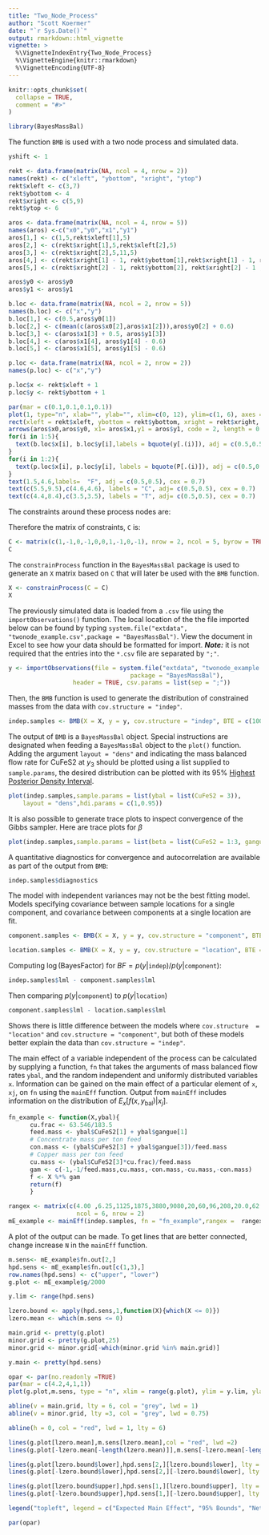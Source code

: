---
title: "Two_Node_Process"
author: "Scott Koermer"
date: "`r Sys.Date()`"
output: rmarkdown::html_vignette
vignette: >
  %\VignetteIndexEntry{Two_Node_Process}
  %\VignetteEngine{knitr::rmarkdown}
  %\VignetteEncoding{UTF-8}
---

```{r, include = FALSE}
knitr::opts_chunk$set(
  collapse = TRUE,
  comment = "#>"
)
```

```{r setup}
library(BayesMassBal)
```

The function `BMB` is used with a two node process and simulated data.

```{r multiprocess, echo = FALSE, fig.height= 1.5, fig.width = 3}

yshift <- 1

rekt <- data.frame(matrix(NA, ncol = 4, nrow = 2))
names(rekt) <- c("xleft", "ybottom", "xright", "ytop")
rekt$xleft <- c(3,7)
rekt$ybottom <- 4
rekt$xright <- c(5,9)
rekt$ytop <- 6

aros <- data.frame(matrix(NA, ncol = 4, nrow = 5))
names(aros) <-c("x0","y0","x1","y1")
aros[1,] <- c(1,5,rekt$xleft[1],5)
aros[2,] <- c(rekt$xright[1],5,rekt$xleft[2],5)
aros[3,] <- c(rekt$xright[2],5,11,5)
aros[4,] <- c(rekt$xright[1] - 1, rekt$ybottom[1],rekt$xright[1] - 1, rekt$ybottom[1] - 2)
aros[5,] <- c(rekt$xright[2] - 1, rekt$ybottom[2], rekt$xright[2] - 1 , rekt$ybottom[2] - 2)

aros$y0 <- aros$y0
aros$y1 <- aros$y1

b.loc <- data.frame(matrix(NA, ncol = 2, nrow = 5))
names(b.loc) <- c("x","y")
b.loc[1,] <- c(0.5,aros$y0[1])
b.loc[2,] <- c(mean(c(aros$x0[2],aros$x1[2])),aros$y0[2] + 0.6)
b.loc[3,] <- c(aros$x1[3] + 0.5, aros$y1[3])
b.loc[4,] <- c(aros$x1[4], aros$y1[4] - 0.6)
b.loc[5,] <- c(aros$x1[5], aros$y1[5] - 0.6)

p.loc <- data.frame(matrix(NA, ncol = 2, nrow = 2))
names(p.loc) <- c("x","y")

p.loc$x <- rekt$xleft + 1
p.loc$y <- rekt$ybottom + 1

par(mar = c(0.1,0.1,0.1,0.1))
plot(1, type="n", xlab="", ylab="", xlim=c(0, 12), ylim=c(1, 6), axes = FALSE)
rect(xleft = rekt$xleft, ybottom = rekt$ybottom, xright = rekt$xright, ytop =rekt$ytop, col = "skyblue")
arrows(aros$x0,aros$y0, x1= aros$x1,y1 = aros$y1, code = 2, length = 0.1)
for(i in 1:5){
  text(b.loc$x[i], b.loc$y[i],labels = bquote(y[.(i)]), adj = c(0.5,0.5), cex = 1.2)
}
for(i in 1:2){
  text(p.loc$x[i], p.loc$y[i], labels = bquote(P[.(i)]), adj = c(0.5,0.5), cex = 1.2)
}
text(1.5,4.6,labels=  "F", adj = c(0.5,0.5), cex = 0.7)
text(c(5.5,9.5),c(4.6,4.6), labels = "C", adj= c(0.5,0.5), cex = 0.7)
text(c(4.4,8.4),c(3.5,3.5), labels = "T", adj= c(0.5,0.5), cex = 0.7)
```

The constraints around these process nodes are:

\begin{align}
y_1 &= y_2 +y_4\\
y_2 &= y_3 +y_5
\end{align}

Therefore the matrix of constraints, `C` is:

```{r cdef}
C <- matrix(c(1,-1,0,-1,0,0,1,-1,0,-1), nrow = 2, ncol = 5, byrow = TRUE)
C
```

The `constrainProcess` function in the `BayesMassBal` package is used to generate an `X` matrix based on `C` that will later be used with the `BMB` function.

```{r Xdef}
X <- constrainProcess(C = C)
X
```

The previously simulated data is loaded from a `.csv` file using the `importObservations()` function.  The local location of the the file imported below can be found by typing `system.file("extdata", "twonode_example.csv",package = "BayesMassBal")`.  View the document in Excel to see how your data should be formatted for import.  ***Note:*** it is not required that the entries into the `*.csv` file are separated by `";"`.

```{r datasim}
y <- importObservations(file = system.file("extdata", "twonode_example.csv",
                                  package = "BayesMassBal"),
                  header = TRUE, csv.params = list(sep = ";"))
```


Then, the `BMB` function is used to generate the distribution of constrained masses from the data with `cov.structure = "indep"`.

```{r indepsamp}
indep.samples <- BMB(X = X, y = y, cov.structure = "indep", BTE = c(100,3000,1), lml = TRUE, verb = 0)
```

The output of `BMB` is a `BayesMassBal` object.  Special instructions are designated when feeding a `BayesMassBal` object to the `plot()` function.  Adding the argument `layout = "dens"` and indicating the mass balanced flow rate for CuFeS2 at $y_3$ should be plotted using a list supplied to `sample.params`, the desired distribution can be plotted with its 95% [Highest Posterior Density Interval](https://en.wikipedia.org/wiki/Credible_interval).

```{r feedplot}

plot(indep.samples,sample.params = list(ybal = list(CuFeS2 = 3)),
    layout = "dens",hdi.params = c(1,0.95))
```

It is also possible to generate trace plots to inspect convergence of the Gibbs sampler.  Here are trace plots for $\beta$

```{r traceplot}
plot(indep.samples,sample.params = list(beta = list(CuFeS2 = 1:3, gangue = 1:3)),layout = "trace",hdi.params = c(1,0.95))
```

A quantitative diagnostics for convergence and autocorrelation are available as part of the output from `BMB`:

```{r diagnostics}
indep.samples$diagnostics
```

The model with independent variances may not be the best fitting model. Models specifying covariance between sample locations for a single component, and covariance between components at a single location are fit.

```{r compdraw}
component.samples <- BMB(X = X, y = y, cov.structure = "component", BTE = c(100,3000,1), lml = TRUE, verb = 0)

```
```{r locdraw}
location.samples <- BMB(X = X, y = y, cov.structure = "location", BTE = c(100,3000,1), lml = TRUE, verb = 0)
```

Computing $\log(\mathrm{Bayes Factor})$  for  $BF = p(y|\texttt{indep})/p(y|\texttt{component})$:

```{r compvsindep}
indep.samples$lml - component.samples$lml
```

Then comparing $p(y|\texttt{component})$ to $p(y|\texttt{location})$

```{r compvsloc}
component.samples$lml - location.samples$lml
```

Shows there is little difference between the models where `cov.structure  = "location"` and `cov.structure = "component"`, but both of these models better explain the data than `cov.structure = "indep"`.

The main effect of a variable independent of the process can be calculated by supplying a function, `fn` that takes the arguments of mass balanced flow rates `ybal`, and the random independent and uniformly distributed variables `x`. Information can be gained on the main effect of a particular element of `x`, `xj`, on `fn` using the `mainEff` function.  Output from `mainEff` includes information on the distribution of $E_x\lbrack f(x,y_{\mathrm{bal}})|x_j \rbrack$.

```{r maineff}
fn_example <- function(X,ybal){
      cu.frac <- 63.546/183.5
      feed.mass <- ybal$CuFeS2[1] + ybal$gangue[1]
      # Concentrate mass per ton feed
      con.mass <- (ybal$CuFeS2[3] + ybal$gangue[3])/feed.mass
      # Copper mass per ton feed
      cu.mass <- (ybal$CuFeS2[3]*cu.frac)/feed.mass
      gam <- c(-1,-1/feed.mass,cu.mass,-con.mass,-cu.mass,-con.mass)
      f <- X %*% gam
      return(f)
      }

rangex <- matrix(c(4.00 ,6.25,1125,1875,3880,9080,20,60,96,208,20.0,62.5),
                   ncol = 6, nrow = 2)
mE_example <- mainEff(indep.samples, fn = "fn_example",rangex =  rangex,xj = 3, N = 25, res = 25)
```


A plot of the output can be made.  To get lines that are better connected, change increase `N` in the `mainEff` function.

```{r maineffplot}
m.sens<- mE_example$fn.out[2,]
hpd.sens <- mE_example$fn.out[c(1,3),]
row.names(hpd.sens) <- c("upper", "lower")
g.plot <- mE_example$g/2000

y.lim <- range(hpd.sens)

lzero.bound <- apply(hpd.sens,1,function(X){which(X <= 0)})
lzero.mean <- which(m.sens <= 0)

main.grid <- pretty(g.plot)
minor.grid <- pretty(g.plot,25)
minor.grid <- minor.grid[-which(minor.grid %in% main.grid)]

y.main <- pretty(hpd.sens)

opar <- par(no.readonly =TRUE) 
par(mar = c(4.2,4,1,1))
plot(g.plot,m.sens, type = "n", xlim = range(g.plot), ylim = y.lim, ylab = "Net Revenue ($/ton Feed)", xlab=  "Cu Price ($/lb)")

abline(v = main.grid, lty = 6, col = "grey", lwd = 1)
abline(v = minor.grid, lty =3, col = "grey", lwd = 0.75)

abline(h = 0, col = "red", lwd = 1, lty = 6)

lines(g.plot[lzero.mean],m.sens[lzero.mean],col = "red", lwd =2)
lines(g.plot[-lzero.mean[-length(lzero.mean)]],m.sens[-lzero.mean[-length(lzero.mean)]],col = "darkgreen", lwd =2)

lines(g.plot[lzero.bound$lower],hpd.sens[2,][lzero.bound$lower], lty = 5, lwd = 2, col = "red")
lines(g.plot[-lzero.bound$lower],hpd.sens[2,][-lzero.bound$lower], lty = 5, lwd = 2, col = "darkgreen")

lines(g.plot[lzero.bound$upper],hpd.sens[1,][lzero.bound$upper], lty = 5, lwd = 2, col = "red")
lines(g.plot[-lzero.bound$upper],hpd.sens[1,][-lzero.bound$upper], lty = 5, lwd = 2, col= "darkgreen")

legend("topleft", legend = c("Expected Main Effect", "95% Bounds", "Net Revenue < $0", "Net Revenue > $0"), col = c("black","black","red", "darkgreen"), lty = c(1,6,1,1), lwd = c(2,2,2,2), bg = "white")

par(opar)
```


